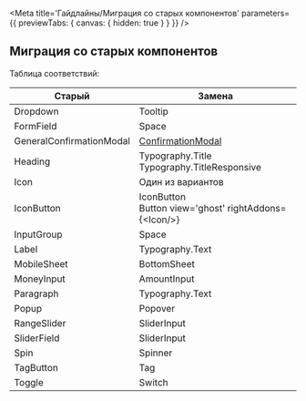 
<Meta
    title='Гайдлайны/Миграция со старых компонентов'
    parameters={{ previewTabs: { canvas: { hidden: true } } }}
/>

## Миграция со старых компонентов

Таблица соответствий:

| Старый                   | Замена                                                                                       |
| ------------------------ | -------------------------------------------------------------------------------------------- |
| Dropdown                 | Tooltip                                                                                      |
| FormField                | Space                                                                                        |
| GeneralConfirmationModal | [ConfirmationModal](https://digital.alfabank.ru/demo/arui-private/#!/Core/ConfirmationModal) |
| Heading                  | Typography.Title<br/>Typography.TitleResponsive                                              |
| Icon                     | Один из вариантов                                                                            |
| IconButton               | IconButton<br/>Button view='ghost' rightAddons={&lt;Icon/&gt;}                               |
| InputGroup               | Space                                                                                        |
| Label                    | Typography.Text                                                                              |
| MobileSheet              | BottomSheet                                                                                  |
| MoneyInput               | AmountInput                                                                                  |
| Paragraph                | Typography.Text                                                                              |
| Popup                    | Popover                                                                                      |
| RangeSlider              | SliderInput                                                                                  |
| SliderField              | SliderInput                                                                                  |
| Spin                     | Spinner                                                                                      |
| TagButton                | Tag                                                                                          |
| Toggle                   | Switch                                                                                       |

<!-- | Sidebar | SidePanel | -->

<MigrationsReadme />
